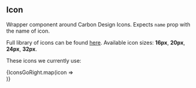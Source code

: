 


<Meta title="Components/Icon" />

## Icon

Wrapper component around Carbon Design Icons. Expects `name` prop with the name of icon. 

Full library of icons can be found [here](https://www.carbondesignsystem.com/guidelines/icons/library). 
Available icon sizes: __16px__, __20px__, __24px__, __32px__.

These icons we currently use:


<Canvas>
  <Story name="Default">
    {IconsGoRight.map(icon => <div className="inline-flex m-2" key={icon}><Icon  name={icon}/>  </div>  )}
  </Story>
</Canvas>

<ArgsTable of={Icon} />
